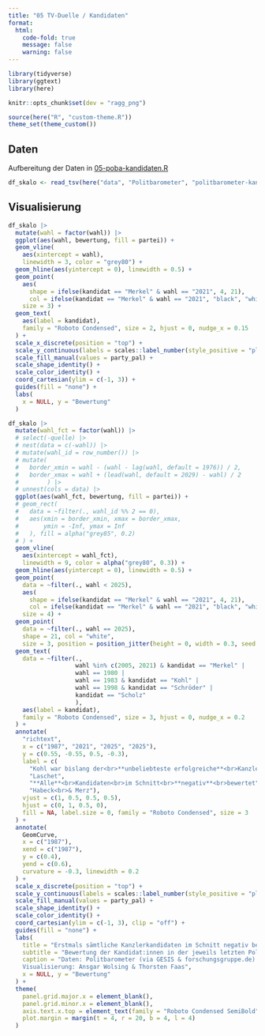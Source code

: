 ```yaml
---
title: "05 TV-Duelle / Kandidaten"
format:
  html:
    code-fold: true
    message: false
    warning: false
---
```


```r
library(tidyverse)
library(ggtext)
library(here)

knitr::opts_chunk$set(dev = "ragg_png")

source(here("R", "custom-theme.R"))
theme_set(theme_custom())
```

## Daten

Aufbereitung der Daten in [05-poba-kandidaten.R](05-poba-kandidaten.R)

```r
df_skalo <- read_tsv(here("data", "Politbarometer", "politbarometer-kandidaten.tsv"))
```

## Visualisierung

```r
df_skalo |> 
  mutate(wahl = factor(wahl)) |> 
  ggplot(aes(wahl, bewertung, fill = partei)) +
  geom_vline(
    aes(xintercept = wahl), 
    linewidth = 3, color = "grey80") +
  geom_hline(aes(yintercept = 0), linewidth = 0.5) +
  geom_point(
    aes(
      shape = ifelse(kandidat == "Merkel" & wahl == "2021", 4, 21),
      col = ifelse(kandidat == "Merkel" & wahl == "2021", "black", "white")),
    size = 3) +
  geom_text(
    aes(label = kandidat),
    family = "Roboto Condensed", size = 2, hjust = 0, nudge_x = 0.15
  ) +
  scale_x_discrete(position = "top") +
  scale_y_continuous(labels = scales::label_number(style_positive = "plus")) +
  scale_fill_manual(values = party_pal) +
  scale_shape_identity() +
  scale_color_identity() +
  coord_cartesian(ylim = c(-1, 3)) +
  guides(fill = "none") +
  labs(
    x = NULL, y = "Bewertung"
  )
```

```r
df_skalo |> 
  mutate(wahl_fct = factor(wahl)) |> 
  # select(-quelle) |> 
  # nest(data = c(-wahl)) |> 
  # mutate(wahl_id = row_number()) |> 
  # mutate(
  #   border_xmin = wahl - (wahl - lag(wahl, default = 1976)) / 2,
  #   border_xmax = wahl + (lead(wahl, default = 2029) - wahl) / 2
  #        ) |> 
  # unnest(cols = data) |> 
  ggplot(aes(wahl_fct, bewertung, fill = partei)) +
  # geom_rect(
  #   data = ~filter(., wahl_id %% 2 == 0),
  #   aes(xmin = border_xmin, xmax = border_xmax,
  #       ymin = -Inf, ymax = Inf
  #   ), fill = alpha("grey85", 0.2)
  # ) +
  geom_vline(
    aes(xintercept = wahl_fct), 
    linewidth = 9, color = alpha("grey80", 0.3)) +
  geom_hline(aes(yintercept = 0), linewidth = 0.5) +
  geom_point(
    data = ~filter(., wahl < 2025),
    aes(
      shape = ifelse(kandidat == "Merkel" & wahl == "2021", 4, 21),
      col = ifelse(kandidat == "Merkel" & wahl == "2021", "black", "white")),
    size = 4) +
  geom_point(
    data = ~filter(., wahl == 2025),
    shape = 21, col = "white",
    size = 3, position = position_jitter(height = 0, width = 0.3, seed = 1)) +
  geom_text(
    data = ~filter(.,
                   wahl %in% c(2005, 2021) & kandidat == "Merkel" |
                   wahl == 1980 |
                   wahl == 1983 & kandidat == "Kohl" |
                   wahl == 1998 & kandidat == "Schröder" |
                   kandidat == "Scholz"
                   ),
    aes(label = kandidat),
    family = "Roboto Condensed", size = 3, hjust = 0, nudge_x = 0.2
  ) +
  annotate(
    "richtext",
    x = c("1987", "2021", "2025", "2025"), 
    y = c(0.55, -0.55, 0.5, -0.3), 
    label = c(
      "Kohl war bislang der<br>**unbeliebteste erfolgreiche**<br>Kanzlerkandidat",
      "Laschet",
      "**Alle**<br>Kandidaten<br>im Schnitt<br>**negativ**<br>bewertet",
      "Habeck<br>& Merz"),
    vjust = c(1, 0.5, 0.5, 0.5),
    hjust = c(0, 1, 0.5, 0),
    fill = NA, label.size = 0, family = "Roboto Condensed", size = 3
  ) +
  annotate(
    GeomCurve,
    x = c("1987"),
    xend = c("1987"),
    y = c(0.4),
    yend = c(0.6),
    curvature = -0.3, linewidth = 0.2
  ) +
  scale_x_discrete(position = "top") +
  scale_y_continuous(labels = scales::label_number(style_positive = "plus")) +
  scale_fill_manual(values = party_pal) +
  scale_shape_identity() +
  scale_color_identity() +
  coord_cartesian(ylim = c(-1, 3), clip = "off") +
  guides(fill = "none") +
  labs(
    title = "Erstmals sämtliche Kanzlerkandidaten im Schnitt negativ bewertet",
    subtitle = "Bewertung der Kandidat:innen in der jeweils letzten Politbarometer-Erhebung vor der Bundestagswahl auf einer Skala von -5 bis +5 (2025: Politbarometer Januar II)",
    caption = "Daten: Politbarometer (via GESIS & forschungsgruppe.de).
    Visualisierung: Ansgar Wolsing & Thorsten Faas",
    x = NULL, y = "Bewertung"
  ) +
  theme(
    panel.grid.major.x = element_blank(),
    panel.grid.minor.x = element_blank(),
    axis.text.x.top = element_text(family = "Roboto Condensed SemiBold"),
    plot.margin = margin(t = 4, r = 20, b = 4, l = 4)
  )
```
